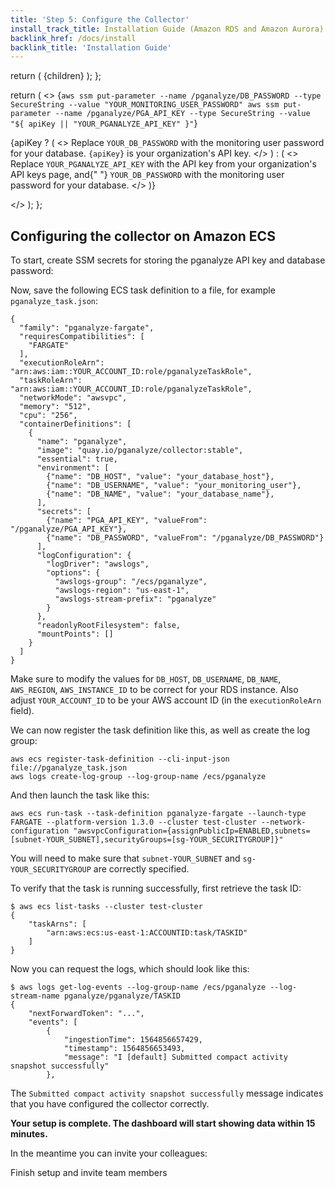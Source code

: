 ```yaml
---
title: 'Step 5: Configure the Collector'
install_track_title: Installation Guide (Amazon RDS and Amazon Aurora)
backlink_href: /docs/install
backlink_title: 'Installation Guide'
---
```


  return (
    <Link className="btn btn-success" to={inviteLink}>
      {children}
    </Link>
  );
};

  return (
    <>
      <CodeBlock>
        {`aws ssm put-parameter --name /pganalyze/DB_PASSWORD --type SecureString --value "YOUR_MONITORING_USER_PASSWORD"
aws ssm put-parameter --name /pganalyze/PGA_API_KEY --type SecureString --value "${
            apiKey || "YOUR_PGANALYZE_API_KEY"
          }"`}
      </CodeBlock>
      <p>
        {apiKey ? (
          <>
            Replace <code>YOUR_DB_PASSWORD</code> with the monitoring user
            password for your database. <code>{apiKey}</code> is your
            organization's API key.
          </>
        ) : (
          <>
            Replace <code>YOUR_PGANALYZE_API_KEY</code> with the API key from
            your organization&apos;s API keys page, and{" "}
            <code>YOUR_DB_PASSWORD</code> with the monitoring user password for
            your database.
          </>
        )}
      </p>
    </>
  );
};

## Configuring the collector on Amazon ECS

To start, create SSM secrets for storing the pganalyze API key and database password:

<SSMConfig apiKey={props.apiKey} />

Now, save the following ECS task definition to a file, for example `pganalyze_task.json`:

```
{
  "family": "pganalyze-fargate",
  "requiresCompatibilities": [
    "FARGATE"
  ],
  "executionRoleArn": "arn:aws:iam::YOUR_ACCOUNT_ID:role/pganalyzeTaskRole",
  "taskRoleArn": "arn:aws:iam::YOUR_ACCOUNT_ID:role/pganalyzeTaskRole",
  "networkMode": "awsvpc",
  "memory": "512",
  "cpu": "256",
  "containerDefinitions": [
    {
      "name": "pganalyze",
      "image": "quay.io/pganalyze/collector:stable",
      "essential": true,
      "environment": [
        {"name": "DB_HOST", "value": "your_database_host"},
        {"name": "DB_USERNAME", "value": "your_monitoring_user"},
        {"name": "DB_NAME", "value": "your_database_name"},
      ],
      "secrets": [
        {"name": "PGA_API_KEY", "valueFrom": "/pganalyze/PGA_API_KEY"},
        {"name": "DB_PASSWORD", "valueFrom": "/pganalyze/DB_PASSWORD"}
      ],
      "logConfiguration": {
        "logDriver": "awslogs",
        "options": {
          "awslogs-group": "/ecs/pganalyze",
          "awslogs-region": "us-east-1",
          "awslogs-stream-prefix": "pganalyze"
        }
      },
      "readonlyRootFilesystem": false,
      "mountPoints": []
    }
  ]
}
```

Make sure to modify the values for `DB_HOST`, `DB_USERNAME`, `DB_NAME`, `AWS_REGION`, `AWS_INSTANCE_ID` to be correct for your RDS instance. Also adjust `YOUR_ACCOUNT_ID` to be your AWS account ID (in the `executionRoleArn` field).

We can now register the task definition like this, as well as create the log group:

```
aws ecs register-task-definition --cli-input-json file://pganalyze_task.json
aws logs create-log-group --log-group-name /ecs/pganalyze
```

And then launch the task like this:

```
aws ecs run-task --task-definition pganalyze-fargate --launch-type FARGATE --platform-version 1.3.0 --cluster test-cluster --network-configuration "awsvpcConfiguration={assignPublicIp=ENABLED,subnets=[subnet-YOUR_SUBNET],securityGroups=[sg-YOUR_SECURITYGROUP]}"
```

You will need to make sure that `subnet-YOUR_SUBNET` and `sg-YOUR_SECURITYGROUP` are correctly specified.

To verify that the task is running successfully, first retrieve the task ID:

```
$ aws ecs list-tasks --cluster test-cluster
{
    "taskArns": [
        "arn:aws:ecs:us-east-1:ACCOUNTID:task/TASKID"
    ]
}
```

Now you can request the logs, which should look like this:

```
$ aws logs get-log-events --log-group-name /ecs/pganalyze --log-stream-name pganalyze/pganalyze/TASKID
{
    "nextForwardToken": "...",
    "events": [
        {
            "ingestionTime": 1564856657429,
            "timestamp": 1564856653493,
            "message": "I [default] Submitted compact activity snapshot successfully"
        },
```

The `Submitted compact activity snapshot successfully` message indicates that you have
configured the collector correctly.

**Your setup is complete. The dashboard will start showing data within 15 minutes.**

In the meantime you can invite your colleagues:

<InviteLink inviteLink={props.inviteLink}>
  Finish setup and invite team members
</InviteLink>
